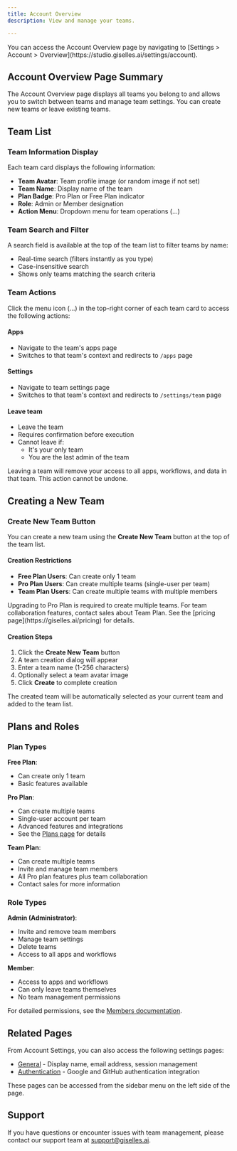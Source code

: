 ```yaml
---
title: Account Overview
description: View and manage your teams.

---
```


<Info>
You can access the Account Overview page by navigating to [Settings > Account > Overview](https://studio.giselles.ai/settings/account).
</Info>

## Account Overview Page Summary

The Account Overview page displays all teams you belong to and allows you to switch between teams and manage team settings. You can create new teams or leave existing teams.

## Team List

### Team Information Display

Each team card displays the following information:

- **Team Avatar**: Team profile image (or random image if not set)
- **Team Name**: Display name of the team
- **Plan Badge**: Pro Plan or Free Plan indicator
- **Role**: Admin or Member designation
- **Action Menu**: Dropdown menu for team operations (...)

### Team Search and Filter

A search field is available at the top of the team list to filter teams by name:

- Real-time search (filters instantly as you type)
- Case-insensitive search
- Shows only teams matching the search criteria

### Team Actions

Click the menu icon (...) in the top-right corner of each team card to access the following actions:

#### Apps
- Navigate to the team's apps page
- Switches to that team's context and redirects to `/apps` page

#### Settings
- Navigate to team settings page
- Switches to that team's context and redirects to `/settings/team` page

#### Leave team
- Leave the team
- Requires confirmation before execution
- Cannot leave if:
  - It's your only team
  - You are the last admin of the team

<Warning>
Leaving a team will remove your access to all apps, workflows, and data in that team. This action cannot be undone.
</Warning>

## Creating a New Team

### Create New Team Button

You can create a new team using the **Create New Team** button at the top of the team list.

#### Creation Restrictions

- **Free Plan Users**: Can create only 1 team
- **Pro Plan Users**: Can create multiple teams (single-user per team)
- **Team Plan Users**: Can create multiple teams with multiple members

<Note>
Upgrading to Pro Plan is required to create multiple teams. For team collaboration features, contact sales about Team Plan. See the [pricing page](https://giselles.ai/pricing) for details.
</Note>

#### Creation Steps

1. Click the **Create New Team** button
2. A team creation dialog will appear
3. Enter a team name (1-256 characters)
4. Optionally select a team avatar image
5. Click **Create** to complete creation

The created team will be automatically selected as your current team and added to the team list.

## Plans and Roles

### Plan Types

**Free Plan**:
- Can create only 1 team
- Basic features available

**Pro Plan**:
- Can create multiple teams
- Single-user account per team
- Advanced features and integrations
- See the [Plans page](/en/guides/learn-about/plans) for details

**Team Plan**:
- Can create multiple teams
- Invite and manage team members
- All Pro plan features plus team collaboration
- Contact sales for more information

### Role Types

**Admin (Administrator)**:
- Invite and remove team members
- Manage team settings
- Delete teams
- Access to all apps and workflows

**Member**:
- Access to apps and workflows
- Can only leave teams themselves
- No team management permissions

For detailed permissions, see the [Members documentation](/en/guides/settings/team/members).

## Related Pages

From Account Settings, you can also access the following settings pages:

- [General](/en/guides/settings/account/general) - Display name, email address, session management
- [Authentication](/en/guides/settings/account/authentication) - Google and GitHub authentication integration

These pages can be accessed from the sidebar menu on the left side of the page.

## Support

If you have questions or encounter issues with team management, please contact our support team at support@giselles.ai.
